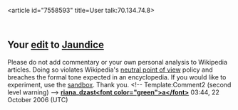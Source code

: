 <article id="7558593" title=User talk:70.134.74.8>
	<talkpage id="7558593" title="User talk:70.134.74.8">
== Your [http://en.wikipedia.org/w/index.php?title=Jaundice&amp;diff=next&amp;oldid=82818202 edit] to [[Jaundice]] ==

Please do not add commentary or your own personal analysis to Wikipedia articles. Doing so violates Wikipedia's [[Wikipedia:Neutral point of view|neutral point of view]] policy and breaches the formal tone expected in an encyclopedia. If you would like to experiment, use the [[Wikipedia:Sandbox|sandbox]]. Thank you. &lt;!-- Template:Comment2 (second level warning) --&gt;  '''[[User:Riana_dzasta|riana]]_[[User talk:Riana dzasta|dzast]][[User:Riana_dzasta/Esperanza|&lt;font color=&quot;green&quot;&gt;a&lt;/font&gt;]]''' 03:44, 22 October 2006 (UTC)
	</talkpage>
</article>